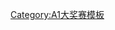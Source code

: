 {{Navbox
|bodyclass=hlist

|name    = A1GP大奖赛
|title   = [[A1GP汽车大奖赛]]
|style = width:auto;
|list1   = 
* [[2005-06 A1 大奖赛|2005-06]]
* [[2006-07 A1 大奖赛|2006-07]]
* [[2007-08 A1 大奖赛|2007-08]]
|list2= 
*当前赛季: [[2008-09 A1 大奖赛|2008-09]]
|list3= 
*未来赛季: [[2009-10 A1 大奖赛|2009-10]]
}}<noinclude>
[[Category:A1大奖赛模板]]
</noinclude>